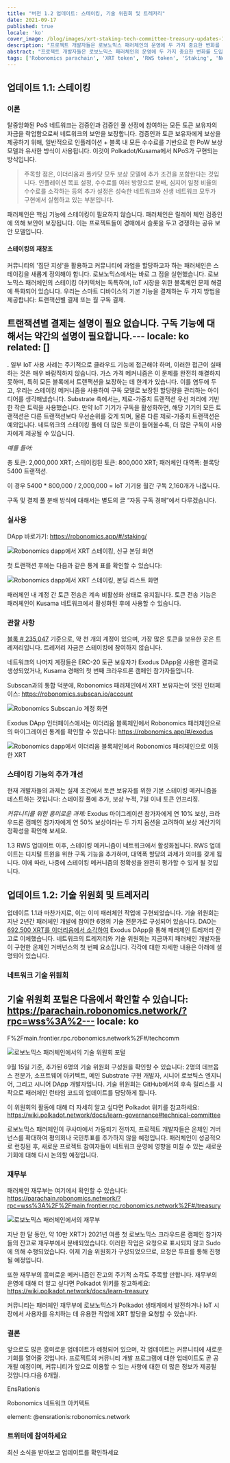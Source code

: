 ```yaml
---
title: "버전 1.2 업데이트: 스테이킹, 기술 위원회 및 트레저리"
date: 2021-09-17
published: true
locale: 'ko'
cover_image: /blog/images/xrt-staking-tech-committee-treasury-updates-1-2/113_Up_to_version_1_2_stakingtech_comm_treasury.jpg
description: "프로젝트 개발자들은 로보노믹스 패러체인의 운영에 두 가지 중요한 변화를 도입했습니다. 첫 번째는 XRT 스테이킹의 도입이고, 두 번째는 최초의 온체인 거버넌스 메커니즘의 출시입니다."
abstract: "프로젝트 개발자들은 로보노믹스 패러체인의 운영에 두 가지 중요한 변화를 도입했습니다. 첫 번째는 XRT 스테이킹의 도입이고, 두 번째는 최초의 온체인 거버넌스 메커니즘의 출시입니다."
tags: ['Robonomics parachain', 'XRT token', 'RWS token', 'Staking', 'New release']
---
```


## 업데이트 1.1: 스테이킹

### 이론

탈중앙화된 PoS 네트워크는 검증인과 검증인 풀 선정에 참여하는 모든 토큰 보유자의 자금을 락업함으로써 네트워크의 보안을 보장합니다. 검증인과 토큰 보유자에게 보상을 제공하기 위해, 일반적으로 인플레이션 + 블록 내 모든 수수료를 기반으로 한 PoW 보상 모델과 유사한 방식이 사용됩니다. 이것이 Polkadot/Kusama에서 NPoS가 구현되는 방식입니다.

> 주목할 점은, 이더리움과 폴카닷 모두 보상 모델에 추가 조건을 포함한다는 것입니다. 인플레이션 목표 설정, 수수료를 여러 방향으로 분배, 심지어 일정 비율의 수수료를 소각하는 등의 추가 설정은 성숙한 네트워크와 신생 네트워크 모두가 구현에서 실험하고 있는 부분입니다.

패러체인은 핵심 기능에 스테이킹이 필요하지 않습니다. 패러체인은 릴레이 체인 검증인에 의해 보안이 보장됩니다. 이는 프로젝트들이 경매에서 슬롯을 두고 경쟁하는 공유 보안 모델입니다.

#### 스테이킹의 재창조

커뮤니티의 '집단 지성'을 활용하고 커뮤니티에 과업을 할당하고자 하는 패러체인은 스테이킹을 새롭게 정의해야 합니다. 로보노믹스에서는 바로 그 점을 실현했습니다. 로보노믹스 패러체인의 스테이킹 아키텍처는 독특하며, IoT 시장을 위한 블록체인 문제 해결에 특화되어 있습니다. 우리는 스마트 디바이스의 기본 기능을 결제하는 두 가지 방법을 제공합니다: 트랜잭션별 결제 또는 월 구독 결제.

트랜잭션별 결제는 설명이 필요 없습니다. 구독 기능에 대해서는 약간의 설명이 필요합니다.---
locale: ko
related: []
---

. 일부 IoT 사용 사례는 주기적으로 클라우드 기능에 접근해야 하며, 이러한 접근이 실패하는 것은 매우 바람직하지 않습니다. 가스 가격 메커니즘은 이 문제를 완전히 해결하지 못하며, 특히 모든 블록에서 트랜잭션을 보장하는 데 한계가 있습니다. 이를 염두에 두고, 우리는 스테이킹 메커니즘을 사용하여 구독 모델로 보장된 할당량을 관리하는 아이디어를 생각해냈습니다. Substrate 측에서는, 제로-가중치 트랜잭션 우선 처리에 기반한 작은 트릭을 사용했습니다. 만약 IoT 기기가 구독을 활성화하면, 해당 기기의 모든 트랜잭션은 다른 트랜잭션보다 우선순위를 갖게 되며, 물론 다른 제로-가중치 트랜잭션은 예외입니다. 네트워크의 스테이킹 풀에 더 많은 토큰이 들어올수록, 더 많은 구독이 사용자에게 제공될 수 있습니다.

<TextCard>

*예를 들어:*

총 토큰: 2,000,000 XRT;
스테이킹된 토큰: 800,000 XRT;
패러체인 대역폭: 블록당 5400 트랜잭션.

이 경우 5400 * 800,000 / 2,000,000 = IoT 기기용 월간 구독 2,160개가 나옵니다.

</TextCard>

구독 및 결제 풀 분배 방식에 대해서는 별도의 글 “자동 구독 경매”에서 다루겠습니다.

### 실사용

DApp 바로가기: https://robonomics.app/#/staking/

![Robonomics dapp에서 XRT 스테이킹, 신규 본딩 화면](/blog/images/xrt-staking-tech-committee-treasury-updates-1-2/image2.jpg)

첫 트랜잭션 후에는 다음과 같은 통계 표를 확인할 수 있습니다:

![Robonomics dapp에서 XRT 스테이킹, 본딩 리스트 화면](/blog/images/xrt-staking-tech-committee-treasury-updates-1-2/image4.jpg)

패러체인 내 계정 간 토큰 전송은 계속 비활성화 상태로 유지됩니다. 토큰 전송 기능은 패러체인이 Kusama 네트워크에서 활성화된 후에 사용할 수 있습니다.

### 관찰 사항

[블록 # 235,047](https://robonomics.subscan.io/block/235047) 기준으로, 약 천 개의 계정이 있으며, 가장 많은 토큰을 보유한 곳은 트레저리입니다. 트레저리 자금은 스테이킹에 참여하지 않습니다.

네트워크의 나머지 계정들은 ERC-20 토큰 보유자가 Exodus DApp을 사용한 결과로 생성되었거나, Kusama 경매의 첫 번째 크라우드론 캠페인 참가자들입니다.

Subscan과의 통합 덕분에, Robonomics 패러체인에서 XRT 보유자는이 멋진 인터페이스: https://robonomics.subscan.io/account

![Robonomics Subscan.io 계정 화면](/blog/images/xrt-staking-tech-committee-treasury-updates-1-2/image3.jpg)

Exodus DApp 인터페이스에서는 이더리움 블록체인에서 Robonomics 패러체인으로의 마이그레이션 통계를 확인할 수 있습니다: https://robonomics.app/#/exodus

![Robonomics dapp에서 이더리움 블록체인에서 Robonomics 패러체인으로 이동한 XRT](/blog/images/xrt-staking-tech-committee-treasury-updates-1-2/image6.jpg)

### 스테이킹 기능의 추가 개선

현재 개발자들의 과제는 실제 조건에서 토큰 보유자를 위한 기본 스테이킹 메커니즘을 테스트하는 것입니다: 스테이킹 풀에 추가, 보상 누적, 7일 이내 토큰 언프리징.

*커뮤니티를 위한 흥미로운 과제:* Exodus 마이그레이션 참가자에게 연 10% 보상, 크라우드론 캠페인 참가자에게 연 50% 보상이라는 두 가지 옵션을 고려하여 보상 계산기의 정확성을 확인해 보세요.

1.3 RWS 업데이트 이후, 스테이킹 메커니즘이 네트워크에서 활성화됩니다. RWS 업데이트는 디지털 트윈을 위한 구독 기능을 추가하며, 대역폭 할당의 과제가 의미를 갖게 됩니다. 이에 따라, 나중에 스테이킹 메커니즘의 정확성을 완전히 평가할 수 있게 될 것입니다.

## 업데이트 1.2: 기술 위원회 및 트레저리

업데이트 1.1과 마찬가지로, 이는 이미 패러체인 작업에 구현되었습니다. 기술 위원회는 지난 2년간 패러체인 개발에 참여한 6명의 기술 전문가로 구성되어 있습니다. DAO는 [692,500 XRT를 이더리움에서 소각하여](https://etherscan.io/tx/0x6b9a9cbe7d21badf565ebce0fb50b865da8f5f784899db5fb455d1b276d14acf) Exodus DApp을 통해 패러체인 트레저리 잔고로 이체했습니다. 네트워크의 트레저리와 기술 위원회는 지금까지 패러체인 개발자들이 구현한 온체인 거버넌스의 첫 번째 요소입니다. 각각에 대한 자세한 내용은 아래에 설명되어 있습니다.

### 네트워크 기술 위원회

기술 위원회 포털은 다음에서 확인할 수 있습니다: https://parachain.robonomics.network/?rpc=wss%3A%2---
locale: ko
---

F%2Fmain.frontier.rpc.robonomics.network%2F#/techcomm

![로보노믹스 패러체인에서의 기술 위원회 포털](/blog/images/xrt-staking-tech-committee-treasury-updates-1-2/image5.jpg)

9월 15일 기준, 추가된 6명의 기술 위원회 구성원을 확인할 수 있습니다: 2명의 데브옵스 전문가, 소프트웨어 아키텍트, 메인 Substrate 구현 개발자, 시니어 로보틱스 엔지니어, 그리고 시니어 DApp 개발자입니다.
기술 위원회는 GitHub에서의 후속 릴리스를 시작으로 패러체인 런타임 코드의 업데이트를 담당하게 됩니다.

이 위원회의 활동에 대해 더 자세히 알고 싶다면 Polkadot 위키를 참고하세요: https://wiki.polkadot.network/docs/learn-governance#technical-committee

로보노믹스 패러체인이 쿠사마에서 가동되기 전까지, 프로젝트 개발자들은 온체인 거버넌스를 확대하여 평의회나 국민투표를 추가하지 않을 예정입니다. 패러체인이 성공적으로 런칭된 후, 새로운 프로젝트 참여자들이 네트워크 운영에 영향을 미칠 수 있는 새로운 기회에 대해 다시 논의할 예정입니다.

### 재무부

패러체인 재무부는 여기에서 확인할 수 있습니다: https://parachain.robonomics.network/?rpc=wss%3A%2F%2Fmain.frontier.rpc.robonomics.network%2F#/treasury

![로보노믹스 패러체인에서의 재무부](/blog/images/xrt-staking-tech-committee-treasury-updates-1-2/image1.jpg)

지난 한 달 동안, 약 10만 XRT가 2021년 여름 첫 로보노믹스 크라우드론 캠페인 참가자들의 잔고로 재무부에서 분배되었습니다. 이러한 작업은 요청으로 표시되지 않고 Sudo에 의해 수행되었습니다. 이제 기술 위원회가 구성되었으므로, 요청은 투표를 통해 진행될 예정입니다.

또한 재무부의 흥미로운 메커니즘인 잔고의 주기적 소각도 주목할 만합니다. 재무부의 운영에 대해 더 알고 싶다면 Polkadot 위키를 참고하세요: https://wiki.polkadot.network/docs/learn-treasury

커뮤니티는 패러체인 재무부에 로보노믹스가 Polkadot 생태계에서 발전하거나 IoT 시장에서 사용자를 유치하는 데 유용한 작업에 XRT 할당을 요청할 수 있습니다.

### 결론

앞으로도 많은 흥미로운 업데이트가 예정되어 있으며, 각 업데이트는 커뮤니티에 새로운 기회를 열어줄 것입니다. 프로젝트의 커뮤니티 개발 프로그램에 대한 업데이트도 곧 공개될 예정이며, 커뮤니티가 앞으로 이용할 수 있는 사항에 대한 더 많은 정보가 제공될 것입니다.다음 6개월.

<TextCard image="/avatars/Sergei-Lonshakov.jpg" back="transparent" imageSize="big">

EnsRationis

Robonomics 네트워크 아키텍트

element: @ensrationis:robonomics.network

</TextCard>


<TextCard icon="/icons/icon-notification.png" link="https://twitter.com/AIRA_Robonomics">

### 트위터에 참여하세요

최신 소식을 받아보고 업데이트를 확인하세요

</TextCard>
